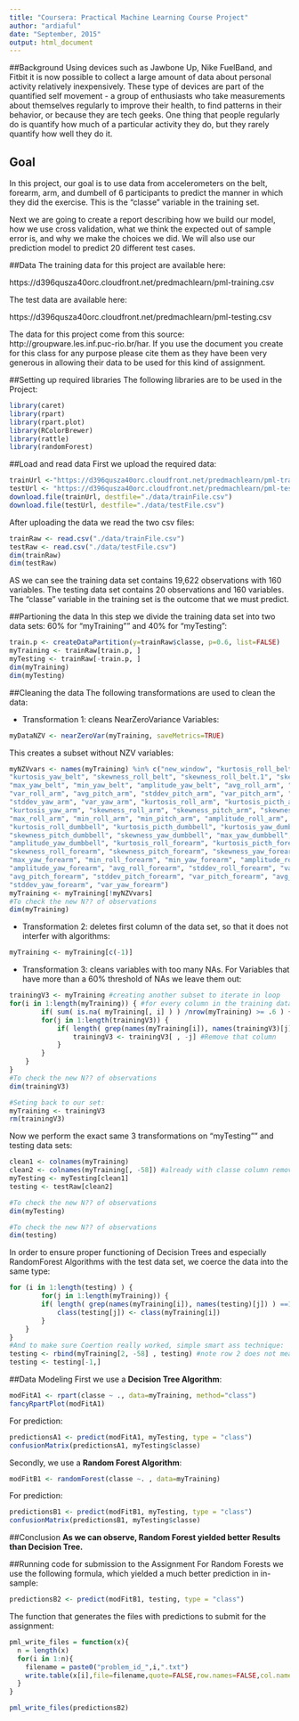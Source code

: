 ```yaml
---
title: "Coursera: Practical Machine Learning Course Project"
author: "ardiaful"
date: "September, 2015"
output: html_document
---
```


##Background 
Using devices such as Jawbone Up, Nike FuelBand, and Fitbit it is now possible to collect a large amount of data about personal activity relatively inexpensively. These type of devices are part of the quantified self movement - a group of enthusiasts who take measurements about themselves regularly to improve their health, to find patterns in their behavior, or because they are tech geeks. One thing that people regularly do is quantify how much of a particular activity they do, but they rarely quantify how well they do it. 

## Goal
In this project, our goal is to use data from accelerometers on the belt, forearm, arm, and dumbell of 6 participants to predict the manner in which they did the exercise. This is the "classe" variable in the training set. 

Next we are going to create a report describing how we build our model, how we use cross validation, what we think the expected out of sample error is, and why we make the choices we did. We will also use our prediction model to predict 20 different test cases. 

##Data 
The training data for this project are available here: 

https://d396qusza40orc.cloudfront.net/predmachlearn/pml-training.csv

The test data are available here: 

https://d396qusza40orc.cloudfront.net/predmachlearn/pml-testing.csv

The data for this project come from this source: http://groupware.les.inf.puc-rio.br/har. If you use the document you create for this class for any purpose please cite them as they have been very generous in allowing their data to be used for this kind of assignment. 

##Setting up required libraries
The following libraries are to be used in the Project: 

```r
library(caret)
library(rpart)
library(rpart.plot)
library(RColorBrewer)
library(rattle)
library(randomForest)
```

##Load and read data 
First we upload the required data:
```r
trainUrl <-"https://d396qusza40orc.cloudfront.net/predmachlearn/pml-training.csv"
testUrl <- "https://d396qusza40orc.cloudfront.net/predmachlearn/pml-testing.csv"
download.file(trainUrl, destfile="./data/trainFile.csv")
download.file(testUrl, destfile="./data/testFile.csv")
```
After uploading the data we read the two csv files: 
```r
trainRaw <- read.csv("./data/trainFile.csv")
testRaw <- read.csv("./data/testFile.csv")
dim(trainRaw)
dim(testRaw)
```
AS we can see the training data set contains 19,622 observations with 160 variables. The testing data set contains 20 observations and 160 variables. The "classe" variable in the training set is the outcome that we must predict.

##Partioning the data 
In this step we divide the training data set into two data sets: 60% for "myTraining"" and 40% for "myTesting":
```r
train.p <- createDataPartition(y=trainRaw$classe, p=0.6, list=FALSE)
myTraining <- trainRaw[train.p, ]
myTesting <- trainRaw[-train.p, ]
dim(myTraining)
dim(myTesting)
```

##Cleaning the data 
The following transformations are used to clean the data:

- Transformation 1: cleans NearZeroVariance Variables:
```r
myDataNZV <- nearZeroVar(myTraining, saveMetrics=TRUE)
```
This creates a subset without NZV variables:
```r
myNZVvars <- names(myTraining) %in% c("new_window", "kurtosis_roll_belt", "kurtosis_picth_belt",
"kurtosis_yaw_belt", "skewness_roll_belt", "skewness_roll_belt.1", "skewness_yaw_belt",
"max_yaw_belt", "min_yaw_belt", "amplitude_yaw_belt", "avg_roll_arm", "stddev_roll_arm",
"var_roll_arm", "avg_pitch_arm", "stddev_pitch_arm", "var_pitch_arm", "avg_yaw_arm",
"stddev_yaw_arm", "var_yaw_arm", "kurtosis_roll_arm", "kurtosis_picth_arm",
"kurtosis_yaw_arm", "skewness_roll_arm", "skewness_pitch_arm", "skewness_yaw_arm",
"max_roll_arm", "min_roll_arm", "min_pitch_arm", "amplitude_roll_arm", "amplitude_pitch_arm",
"kurtosis_roll_dumbbell", "kurtosis_picth_dumbbell", "kurtosis_yaw_dumbbell", "skewness_roll_dumbbell",
"skewness_pitch_dumbbell", "skewness_yaw_dumbbell", "max_yaw_dumbbell", "min_yaw_dumbbell",
"amplitude_yaw_dumbbell", "kurtosis_roll_forearm", "kurtosis_picth_forearm", "kurtosis_yaw_forearm",
"skewness_roll_forearm", "skewness_pitch_forearm", "skewness_yaw_forearm", "max_roll_forearm",
"max_yaw_forearm", "min_roll_forearm", "min_yaw_forearm", "amplitude_roll_forearm",
"amplitude_yaw_forearm", "avg_roll_forearm", "stddev_roll_forearm", "var_roll_forearm",
"avg_pitch_forearm", "stddev_pitch_forearm", "var_pitch_forearm", "avg_yaw_forearm",
"stddev_yaw_forearm", "var_yaw_forearm")
myTraining <- myTraining[!myNZVvars]
#To check the new N?? of observations
dim(myTraining)
```

- Transformation 2: deletes first column of the data set, so that it does not interfer with algorithms:
```r
myTraining <- myTraining[c(-1)]
```

- Transformation 3: cleans variables with too many NAs. For Variables that have more than a 60% threshold of NAs we leave them out:
```r
trainingV3 <- myTraining #creating another subset to iterate in loop
for(i in 1:length(myTraining)) { #for every column in the training dataset
        if( sum( is.na( myTraining[, i] ) ) /nrow(myTraining) >= .6 ) { #if n?? NAs > 60% of total observations
        for(j in 1:length(trainingV3)) {
            if( length( grep(names(myTraining[i]), names(trainingV3)[j]) ) ==1)  { #if the columns are the same:
                trainingV3 <- trainingV3[ , -j] #Remove that column
            }   
        } 
    }
}
#To check the new N?? of observations
dim(trainingV3)

#Seting back to our set:
myTraining <- trainingV3
rm(trainingV3)
```
Now we perform the exact same 3 transformations on "myTesting"" and testing data sets:
```r
clean1 <- colnames(myTraining)
clean2 <- colnames(myTraining[, -58]) #already with classe column removed
myTesting <- myTesting[clean1]
testing <- testRaw[clean2]

#To check the new N?? of observations
dim(myTesting)

#To check the new N?? of observations
dim(testing)
```
In order to ensure proper functioning of Decision Trees and especially RandomForest Algorithms with the test data set, we coerce the data into the same type:
```r
for (i in 1:length(testing) ) {
        for(j in 1:length(myTraining)) {
        if( length( grep(names(myTraining[i]), names(testing)[j]) ) ==1)  {
            class(testing[j]) <- class(myTraining[i])
        }      
    }      
}
#And to make sure Coertion really worked, simple smart ass technique:
testing <- rbind(myTraining[2, -58] , testing) #note row 2 does not mean anything, this will be removed right.. now:
testing <- testing[-1,]
```

##Data Modeling
First we use a **Decision Tree Algorithm**:
```r
modFitA1 <- rpart(classe ~ ., data=myTraining, method="class")
fancyRpartPlot(modFitA1)
```
For prediction: 
```r
predictionsA1 <- predict(modFitA1, myTesting, type = "class")
confusionMatrix(predictionsA1, myTesting$classe)
```
Secondly, we use a **Random Forest Algorithm**:
```r
modFitB1 <- randomForest(classe ~. , data=myTraining)
```
For prediction: 
```r
predictionsB1 <- predict(modFitB1, myTesting, type = "class")
confusionMatrix(predictionsB1, myTesting$classe)
```

##Conclusion 
**As we can observe, Random Forest yielded better Results than Decision Tree.**

##Running code for submission to the Assignment
For Random Forests we use the following formula, which yielded a much better prediction in in-sample:
```r
predictionsB2 <- predict(modFitB1, testing, type = "class")
```
The function that generates the files with predictions to submit for the assignment:
```r
pml_write_files = function(x){
  n = length(x)
  for(i in 1:n){
    filename = paste0("problem_id_",i,".txt")
    write.table(x[i],file=filename,quote=FALSE,row.names=FALSE,col.names=FALSE)
  }
}

pml_write_files(predictionsB2)
```